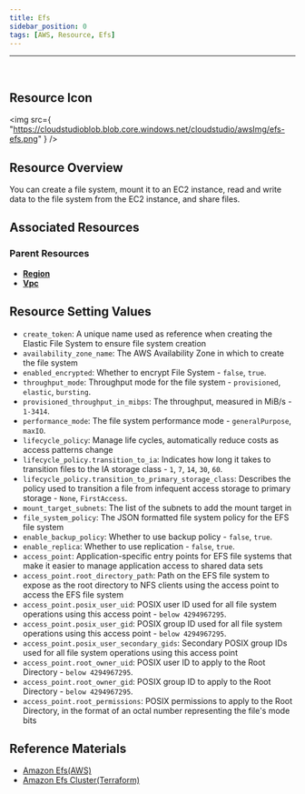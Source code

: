 ```yaml
---
title: Efs
sidebar_position: 0
tags: [AWS, Resource, Efs]
---
```


<hr />
<br />

## Resource Icon

<img
    src={
        "https://cloudstudioblob.blob.core.windows.net/cloudstudio/awsImg/efs-efs.png"
    }
/>

## Resource Overview

You can create a file system, mount it to an EC2 instance, read and write data to the file system from the EC2 instance, and share files.

## Associated Resources

### Parent Resources

-   [**Region**](https://docs.cstudio.app/docs/resource/aws/Base/Region)
-   [**Vpc**](https://docs.cstudio.app/docs/resource/aws/Vpc/Vpc)


## Resource Setting Values

-   `create_token`: A unique name used as reference when creating the Elastic File System to ensure file system creation
-   `availability_zone_name`: The AWS Availability Zone in which to create the file system
-   `enabled_encrypted`: Whether to encrypt File System - `false`, `true`.
-   `throughput_mode`: Throughput mode for the file system - `provisioned`, `elastic`, `bursting`.
-   `provisioned_throughput_in_mibps`: The throughput, measured in MiB/s - `1-3414`.
-   `performance_mode`: The file system performance mode - `generalPurpose`, `maxIO`.
-   `lifecycle_policy`: Manage life cycles, automatically reduce costs as access patterns change
-   `lifecycle_policy.transition_to_ia`: Indicates how long it takes to transition files to the IA storage class - `1`, `7`, `14`, `30`, `60`.
-   `lifecycle_policy.transition_to_primary_storage_class`: Describes the policy used to transition a file from infequent access storage to primary storage - `None`, `FirstAccess`.
-   `mount_target_subnets`: The list of the subnets to add the mount target in
-   `file_system_policy`: The JSON formatted file system policy for the EFS file system
-   `enable_backup_policy`: Whether to use backup policy - `false`, `true`.
-   `enable_replica`: Whether to use replication - `false`, `true`.
-   `access_point`: Application-specific entry points for EFS file systems that make it easier to manage application access to shared data sets
-   `access_point.root_directory_path`: Path on the EFS file system to expose as the root directory to NFS clients using the access point to access the EFS file system
-   `access_point.posix_user_uid`: POSIX user ID used for all file system operations using this access point - `below 4294967295`.
-   `access_point.posix_user_gid`: POSIX group ID used for all file system operations using this access point - `below 4294967295`.
-   `access_point.posix_user_secondary_gids`: Secondary POSIX group IDs used for all file system operations using this access point
-   `access_point.root_owner_uid`: POSIX user ID to apply to the Root Directory - `below 4294967295`.
-   `access_point.root_owner_gid`: POSIX group ID to apply to the Root Directory - `below 4294967295`.
-   `access_point.root_permissions`: POSIX permissions to apply to the Root Directory, in the format of an octal number representing the file's mode bits



## Reference Materials

-   [Amazon Efs(AWS)](https://docs.aws.amazon.com/ko_kr/efs/latest/ug/whatisefs.html)
-   [Amazon Efs Cluster(Terraform)](https://registry.terraform.io/providers/hashicorp/aws/latest/docs/resources/efs_file_system)
